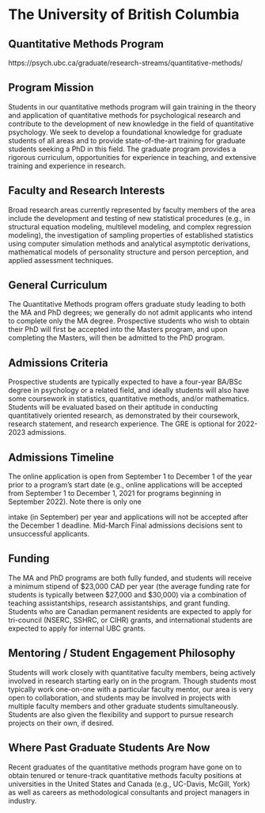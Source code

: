 # The University of British Columbia  {-}

## Quantitative Methods Program {-}

https://psych.ubc.ca/graduate/research-streams/quantitative-methods/

## Program Mission  {-}
Students in our quantitative methods program will gain training in the theory and application of quantitative methods for psychological research and contribute to the development of new knowledge in the field of quantitative psychology. We seek to develop a foundational knowledge for graduate students of all areas and to provide state-of-the-art training for graduate students seeking a PhD in this field. The graduate program provides a rigorous curriculum, opportunities for experience in teaching, and extensive training and experience in research.


## Faculty and Research Interests  {-}
Broad research areas currently represented by faculty members of the area include the development and testing of new statistical procedures (e.g., in structural equation modeling, multilevel modeling, and complex regression modeling), the investigation of sampling properties of established statistics using computer simulation methods and analytical asymptotic derivations, mathematical models of personality structure and person perception, and applied assessment techniques.




## General Curriculum  {-}
The Quantitative Methods program offers graduate study leading to both the MA and PhD degrees; we generally do not admit applicants who intend to complete only the MA degree. Prospective students who wish to obtain their PhD will first be accepted into the Masters program, and upon completing the Masters, will then be admitted to the PhD program.


## Admissions Criteria  {-}
Prospective students are typically expected to have a four-year BA/BSc degree in psychology or a related field, and ideally students will also have some coursework in statistics, quantitative methods, and/or mathematics. Students will be evaluated based on their aptitude in conducting quantitatively oriented research, as demonstrated by their coursework, research statement, and research experience. The GRE is optional for 2022-2023 admissions.


## Admissions Timeline  {-}
The online application is open from September 1 to December 1 of the year prior to a program’s start date (e.g., online applications will be accepted from September 1 to December 1, 2021 for programs beginning in September 2022). Note there is only one

intake (in September) per year and applications will not be accepted after the December 1 deadline. Mid-March Final admissions decisions sent to unsuccessful applicants.


## Funding  {-}
The MA and PhD programs are both fully funded, and students will receive a minimum stipend of \$23,000 CAD per year (the average funding rate for students is typically between \$27,000 and \$30,000) via a combination of teaching assistantships, research assistantships, and grant funding. Students who are Canadian permanent residents are expected to apply for tri-council (NSERC, SSHRC, or CIHR) grants, and international students are expected to apply for internal UBC grants.


## Mentoring / Student Engagement Philosophy  {-}
Students will work closely with quantitative faculty members, being actively involved in research starting early on in the program. Though students most typically work one-on-one with a particular faculty mentor, our area is very open to collaboration, and students may be involved in projects with multiple faculty members and other graduate students simultaneously. Students are also given the flexibility and support to pursue research projects on their own, if desired.



## Where Past Graduate Students Are Now  {-}
Recent graduates of the quantitative methods program have gone on to obtain tenured or tenure-track quantitative methods faculty positions at universities in the United States and Canada (e.g., UC-Davis, McGill, York) as well as careers as methodological consultants and project managers in industry.

